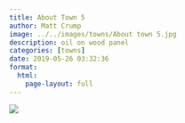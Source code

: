 ```yaml
---
title: About Town 5
author: Matt Crump
image: ../../images/towns/About town 5.jpg
description: oil on wood panel
categories: [towns]
date: 2019-05-26 03:32:36
format:
  html:
    page-layout: full
---
```


![](../../images/towns/About town 5.jpg)

